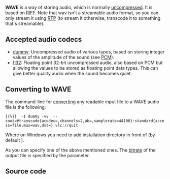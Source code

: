 {{mux|id=wav|encoder=y}}

'''WAVE''' is a way of storing audio, which is normally [[raw|uncompressed]]. It is based on [[RIFF]].  Note that wav isn't a streamable audio format, so you can only stream it using [[RTP]] (to stream it otherwise, transcode it to something that's streamable).

== Accepted audio codecs ==
* [[dummy]]: Uncompressed audio of various types, based on storing integer values of the amplitude of the sound (see [[wikipedia:PCM|PCM]]).
* [[fl32]]: Floating point 32-bit uncompressed audio, also based on PCM but allowing the values to be stored as floating point data types. This can give better quality audio when the sound becomes quiet.

== Converting to WAVE ==

The command-line for [[convert]]ing any readable input file to a WAVE audio file is the following:

 {{%}} {{font colour|grey|vlc}} -I dummy -vv {{font colour|green|"input.mp3"}} --sout=#transcode{acodec={{font colour|red|s16l}},channels=2,ab={{font colour|purple|128}},samplerate=44100}:standard{access=file,mux=wav,dst={{font colour|blue|"output.wav"}}} vlc://quit

Where on Windows you need to add installation directory in front of {{font colour|grey|vlc}} (by default {{font colour|grey|{{Path to VLC|windows|dir=y}}}}).

As {{font colour|red|audio codec (acodec)}} you can specify one of the above mentioned ones. The [[bitrate]] of the output file is specified by the {{font colour|purple|ab}} parameter.

== Source code ==
{{file|modules/mux/wav.c|output muxer}}
{{file|modules/demux/wav.c|input demuxer}}